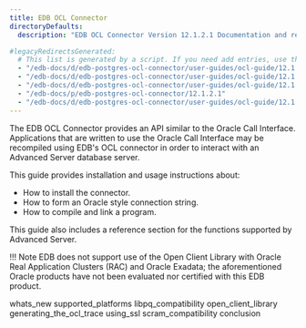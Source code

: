 ```yaml
---
title: EDB OCL Connector
directoryDefaults:
  description: "EDB OCL Connector Version 12.1.2.1 Documentation and release notes."

#legacyRedirectsGenerated:
  # This list is generated by a script. If you need add entries, use the `legacyRedirects` key.
  - "/edb-docs/d/edb-postgres-ocl-connector/user-guides/ocl-guide/12.1.2.1/conclusion.html"
  - "/edb-docs/d/edb-postgres-ocl-connector/user-guides/ocl-guide/12.1.2.1/genindex.html"
  - "/edb-docs/d/edb-postgres-ocl-connector/user-guides/ocl-guide/12.1.2.1/whats_new.html"
  - "/edb-docs/p/edb-postgres-ocl-connector/12.1.2.1"
  - "/edb-docs/d/edb-postgres-ocl-connector/user-guides/ocl-guide/12.1.2.1/index.html"
---
```


The EDB OCL Connector provides an API similar to the Oracle Call Interface. Applications that are written to use the Oracle Call Interface may be recompiled using EDB's OCL connector in order to interact with an Advanced Server database server.

This guide provides installation and usage instructions about:

-   How to install the connector.
-   How to form an Oracle style connection string.
-   How to compile and link a program.

This guide also includes a reference section for the functions supported by Advanced Server.

!!! Note
    EDB does not support use of the Open Client Library with Oracle Real Application Clusters (RAC) and Oracle Exadata; the aforementioned Oracle products have not been evaluated nor certified with this EDB product.

<div class="toctree" maxdepth="3">

whats_new supported_platforms libpq_compatibility open_client_library generating_the_ocl_trace using_ssl scram_compatibility conclusion

</div>
